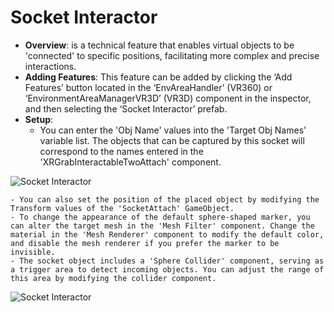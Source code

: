 
# Socket Interactor

- **Overview**: is a technical feature that enables virtual objects to be 'connected' to specific positions, facilitating more complex and precise interactions.
- **Adding Features**: This feature can be added by clicking the ‘Add Features’ button located in the ‘EnvAreaHandler’ (VR360) or ‘EnvironmentAreaManagerVR3D’ (VR3D) component in the inspector, and then selecting the ‘Socket Interactor’ prefab.
- **Setup**:
    - You can enter the 'Obj Name' values into the 'Target Obj Names' variable list. The objects that can be captured by this socket will correspond to the names entered in the 'XRGrabInteractableTwoAttach' component.
        
<div style={{ display: 'flex', justifyContent: 'center', alignItems: 'center' }}>
  <Image src="/features/socket.png" alt="Socket Interactor" width={700} height={700} />
</div>
        
    - You can also set the position of the placed object by modifying the Transform values of the 'SocketAttach' GameObject.
    - To change the appearance of the default sphere-shaped marker, you can alter the target mesh in the 'Mesh Filter' component. Change the material in the 'Mesh Renderer' component to modify the default color, and disable the mesh renderer if you prefer the marker to be invisible.
    - The socket object includes a 'Sphere Collider' component, serving as a trigger area to detect incoming objects. You can adjust the range of this area by modifying the collider component.

<div style={{ display: 'flex', justifyContent: 'center', alignItems: 'center' }}>
  <Image src="/features/socket1.png" alt="Socket Interactor" width={700} height={700} />
</div>